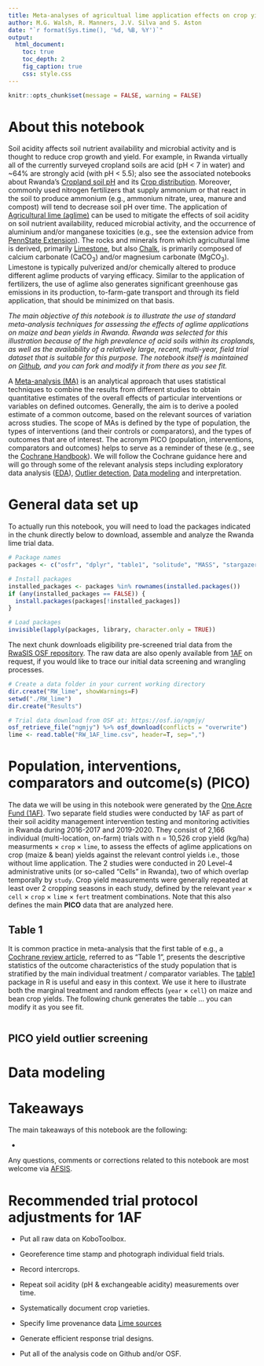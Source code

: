 ```yaml
---
title: Meta-analyses of agricultual lime application effects on crop yields with field trial data
author: M.G. Walsh, R. Manners, J.V. Silva and S. Aston
date: "`r format(Sys.time(), '%d, %B, %Y')`"
output:
  html_document:
    toc: true
    toc_depth: 2
    fig_caption: true
    css: style.css
---
```


```r
knitr::opts_chunk$set(message = FALSE, warning = FALSE)
```

# About this notebook

Soil acidity affects soil nutrient availability and microbial activity and is thought to reduce crop growth and yield. For example, in Rwanda virtually all of the currently surveyed cropland soils are acid (pH < 7 in water) and ~64% are strongly acid (with pH < 5.5); also see the associated notebooks about Rwanda's [Cropland soil pH](https://github.com/mgwalsh/Soils/blob/master/PSM_guide.Rmd) and its [Crop distribution](https://github.com/mgwalsh/RwaSIS/blob/master/RW_priority_crops.Rmd). Moreover, commonly used nitrogen fertilizers that supply ammonium or that react in the soil to produce ammonium (e.g., ammonium nitrate, urea, manure and compost) will tend to decrease soil pH over time. The application of [Agricultural lime (aglime)](https://en.wikipedia.org/wiki/Agricultural_lime) can be used to mitigate the effects of soil acidity on soil nutrient availability, reduced microbial activity, and the occurrence of aluminium and/or manganese toxicities (e.g., see the extension advice from [PennState Extension](https://extension.psu.edu/soil-acidity-and-aglime)). The rocks and minerals from which agricultural lime is derived, primarily [Limestone](https://en.wikipedia.org/wiki/Limestone), but also [Chalk](https://en.wikipedia.org/wiki/Chalk), is primarily composed of calcium carbonate (CaCO~3~) and/or magnesium carbonate (MgCO~3~). Limestone is typically pulverized and/or chemically altered to produce different aglime products of varying efficacy. Similar to the application of fertilizers, the use of aglime also generates significant greenhouse gas emissions in its production, to-farm-gate transport and through its field application, that should be minimized on that basis.

*The main objective of this notebook is to illustrate the use of standard meta-analysis techniques for assessing the effects of aglime applications on maize and bean yields in Rwanda. Rwanda was selected for this illustration because of the high prevalence of acid soils within its croplands, as well as the availability of a relatively large, recent, multi-year, field trial dataset that is suitable for this purpose. The notebook itself is maintained on [Github](https://github.com/mgwalsh/RwaSIS/blob/master/Meta_analysis_field_trials.Rmd), and you can fork and modify it from there as you see fit.*

A [Meta-analysis (MA)](https://en.wikipedia.org/wiki/Meta-analysis) is an analytical approach that uses statistical techniques to combine the results from different studies to obtain quantitative estimates of the overall effects of particular interventions or variables on defined outcomes. Generally, the aim is to derive a pooled estimate of a common outcome, based on the relevant sources of variation across studies. The scope of MAs is defined by the type of population, the types of interventions (and their controls or comparators), and the types of outcomes that are of interest. The acronym PICO (population, interventions, comparators and outcomes) helps to serve as a reminder of these (e.g., see the [Cochrane Handbook](https://training.cochrane.org/handbook)). We will follow the Cochrane guidance here and will go through some of the relevant analysis steps including exploratory data analysis ([EDA](https://en.wikipedia.org/wiki/Exploratory_data_analysis)), [Outlier detection](https://en.wikipedia.org/wiki/Anomaly_detection), [Data modeling](https://en.wikipedia.org/wiki/Data_modeling) and interpretation.

# General data set up

To actually run this notebook, you will need to load the packages indicated in the chunk directly below to download, assemble and analyze the Rwanda lime trial data.

```r
# Package names
packages <- c("osfr", "dplyr", "table1", "solitude", "MASS", "stargazer", "arm")

# Install packages
installed_packages <- packages %in% rownames(installed.packages())
if (any(installed_packages == FALSE)) {
  install.packages(packages[!installed_packages])
}

# Load packages
invisible(lapply(packages, library, character.only = TRUE))
```

The next chunk downloads eligibility pre-screened trial data from the [RwaSIS OSF repository](https://doi.org/10.17605/OSF.IO/Y9ZUT). The raw data are also openly available from [1AF](mailto:step.aston@oneacrefund.org ) on request, if you would like to trace our initial data screening and wrangling processes.

```r
# Create a data folder in your current working directory
dir.create("RW_lime", showWarnings=F)
setwd("./RW_lime")
dir.create("Results")

# Trial data download from OSF at: https://osf.io/ngmjy/
osf_retrieve_file("ngmjy") %>% osf_download(conflicts = "overwrite")
lime <- read.table("RW_1AF_lime.csv", header=T, sep=",")
```

# Population, interventions, comparators and outcome(s) (PICO)

The data we will be using in this notebook were generated by the [One Acre Fund (1AF)](https://oneacrefund.org/). Two separate field studies were conducted by 1AF as part of their soil acidity management intervention testing and monitoring activities in Rwanda during 2016-2017 and 2019-2020. They consist of 2,166 individual (multi-location, on-farm) trials with n = 10,526 crop yield (kg/ha) measurments × `crop` × `lime`, to assess the effects of aglime applications on crop (maize & bean) yields against the relevant control yields i.e., those without lime application. The 2 studies were conducted in 20 Level-4 administrative units (or so-called "Cells" in Rwanda), two of which overlap temporally by `study`. Crop yield measurements were generally repeated at least over 2 cropping seasons in each study, defined by the relevant `year` × `cell` × `crop` × `lime` × `fert` treatment combinations. Note that this also defines the main **PICO** data that are analyzed here.

## Table 1

It is common practice in meta-analysis that the first table of e.g., a [Cochrane review article](https://www.cochranelibrary.com/), referred to as “Table 1”, presents the descriptive statistics of the outcome characteristics of the study population that is stratified by the main individual treatment / comparator variables. The [table1](https://cran.r-project.org/web/packages/table1/vignettes/table1-examples.html) package in R is useful and easy in this context. We use it here to illustrate both the marginal treatment and random effects (`year` × `cell`) on maize and bean crop yields. The following chunk generates the table ... you can modify it as you see fit.

```r

```

## PICO yield outlier screening

# Data modeling

# Takeaways

The main takeaways of this notebook are the following:

* 

Any questions, comments or corrections related to this notebook are most welcome via [AFSIS](mailto:mgw.africasoils.info).

# Recommended trial protocol adjustments for 1AF

* Put all raw data on KoboToolbox. 

* Georeference time stamp and photograph individual field trials.

* Record intercrops.

* Repeat soil acidity (pH & exchangeable acidity) measurements over time.

* Systematically document crop varieties.

* Specify lime provenance data [Lime sources]()

* Generate efficient response trial designs. 

* Put all of the analysis code on Github and/or OSF.
